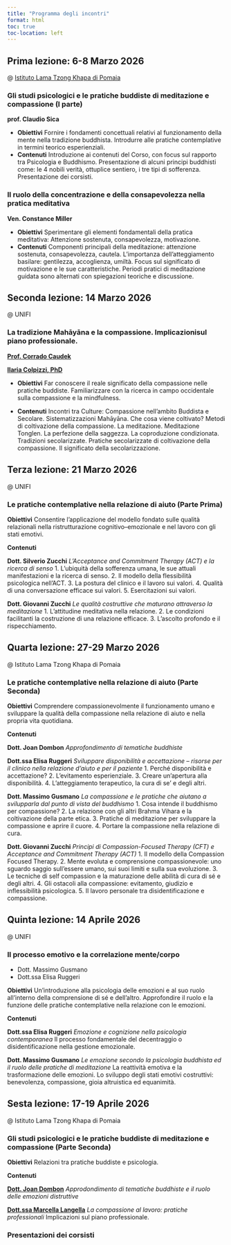 ```yaml
---
title: "Programma degli incontri"
format: html 
toc: true
toc-location: left
---
```



## Prima lezione: 6-8 Marzo 2026

@ [Istituto Lama Tzong Khapa di Pomaia](https://www.iltk.org)

### Gli studi psicologici e le pratiche buddiste di meditazione e compassione (I parte)

**prof. Claudio Sica**

- **Obiettivi** Fornire i fondamenti concettuali relativi al funzionamento della mente nella tradizione buddhista. Introdurre alle pratiche contemplative in termini teorico esperienziali.
- **Contenuti** Introduzione ai contenuti del Corso, con focus sul rapporto tra Psicologia e Buddhismo. Presentazione di alcuni principi buddhisti come: le 4 nobili verità, ottuplice sentiero, i tre tipi di sofferenza. Presentazione dei corsisti. 

### Il ruolo della concentrazione e della consapevolezza nella pratica meditativa

**Ven. Constance Miller**

- **Obiettivi** Sperimentare gli elementi fondamentali della pratica meditativa: Attenzione sostenuta, consapevolezza, motivazione. 
- **Contenuti**  Componenti principali della meditazione: attenzione sostenuta,  consapevolezza, cautela. L’importanza dell’atteggiamento basilare: gentilezza, accoglienza, umiltà. Focus sul significato di motivazione e le sue caratteristiche. Periodi pratici di meditazione guidata sono alternati con spiegazioni teoriche e discussione.


## Seconda lezione: 14 Marzo 2026

@ UNIFI

### La tradizione Mahāyāna e la compassione. Implicazionisul piano professionale. 

[**Prof. Corrado Caudek**](https://www.unifi.it/p-doc2-0-0-A-3f2b342938302a-0.html)

[**Ilaria Colpizzi, PhD**](https://dsv.units.it/it/dipartimento/persone/assegnisti-di-ricerca?q=it/node/62082)

- **Obiettivi** Far conoscere il reale significato della compassione nelle pratiche buddiste.
Familiarizzare con la ricerca in campo occidentale sulla compassione e la mindfulness. 

- **Contenuti** Incontri tra Culture: Compassione nell’ambito Buddista e Secolare. Sistematizzazioni Mahāyāna. Che cosa viene coltivato? Metodi di coltivazione della compassione. La meditazione. Meditazione Tonglen. La perfezione della saggezza. La coproduzione condizionata. Tradizioni secolarizzate. Pratiche secolarizzate di coltivazione della compassione. Il significato della secolarizzazione.

## Terza lezione: 21 Marzo 2026 

@ UNIFI

### Le pratiche contemplative nella relazione di aiuto (Parte Prima)

**Obiettivi** Consentire l’applicazione del modello fondato sulle qualità relazionali nella ristrutturazione cognitivo–emozionale e nel lavoro con gli stati emotivi.

**Contenuti** 

**Dott. Silverio Zucchi** *L’Acceptance and Commitment Therapy (ACT) e la ricerca di senso*  1. L’ubiquità della sofferenza umana, le sue attuali manifestazioni e la ricerca di senso. 2. Il modello della flessibilità psicologica nell’ACT. 3. La postura del clinico e il lavoro sui valori. 4. Qualità di una conversazione efficace sui valori. 5. Esercitazioni sui valori.

**Dott. Giovanni Zucchi** *Le qualità costruttive che maturano attraverso la meditazione* 1. L’attitudine meditativa nella relazione. 2. Le condizioni facilitanti la costruzione di una relazione efficace. 3. L’ascolto profondo e il rispecchiamento.

## Quarta lezione: 27-29 Marzo 2026

@ Istituto Lama Tzong Khapa di Pomaia

### Le pratiche contemplative nella relazione di aiuto (Parte Seconda)

**Obiettivi** Comprendere compassionevolmente il funzionamento umano e sviluppare la qualità della compassione nella relazione di aiuto e nella propria vita quotidiana.

**Contenuti**

**Dott. Joan Dombon** *Approfondimento di tematiche buddhiste*

**Dott.ssa Elisa Ruggeri**  *Sviluppare disponibilità e accettazione -- risorse per il clinico nella relazione d’aiuto e per il paziente* 1. Perché disponibilità e accettazione? 2. L’evitamento esperienziale. 3. Creare un’apertura alla disponibilità. 4. L’atteggiamento terapeutico, la cura di se’ e degli altri.

**Dott. Massimo Gusmano** *La compassione e le pratiche che aiutano a svilupparla dal punto di vista del buddhismo* 1. Cosa intende il buddhismo per compassione? 2. La relazione con gli altri Brahma Vihara e la coltivazione della parte etica. 3. Pratiche di meditazione per sviluppare la compassione e aprire il cuore. 4. Portare la compassione nella relazione di cura.

**Dott. Giovanni Zucchi** *Principi di Compassion-Focused Therapy (CFT) e Acceptance and Commitment Therapy (ACT)*  1. Il modello della Compassion Focused Therapy. 2. Mente evoluta e comprensione compassionevole: uno sguardo saggio sull’essere umano, sui suoi limiti e sulla sua evoluzione. 3. Le tecniche di self compassion e la maturazione delle abilità di cura di sé e degli altri. 4. Gli ostacoli alla compassione: evitamento, giudizio e inflessibilità psicologica. 5. Il lavoro personale tra disidentificazione e compassione. 

## Quinta lezione: 14 Aprile 2026 

@ UNIFI

### Il processo emotivo e la correlazione mente/corpo

- Dott. Massimo Gusmano 
- Dott.ssa Elisa Ruggeri

**Obiettivi** Un'introduzione alla psicologia delle emozioni e al suo ruolo all’interno della comprensione di sé e dell’altro. Approfondire il ruolo e la funzione delle pratiche contemplative nella relazione con le emozioni.

**Contenuti** 

**Dott.ssa Elisa Ruggeri** *Emozione e cognizione nella psicologia contemporanea* Il processo fondamentale del decentraggio o disidentificazione nella gestione emozionale.

**Dott. Massimo Gusmano** *Le emozione secondo la psicologia buddhista ed il ruolo delle pratiche di meditazione* La reattività emotiva e la trasformazione delle emozioni.  Lo sviluppo degli stati emotivi costruttivi: benevolenza, compassione, gioia altruistica ed equanimità. 

## Sesta lezione: 17-19 Aprile 2026

@ Istituto Lama Tzong Khapa di Pomaia

### Gli studi psicologici e le pratiche buddiste di meditazione e compassione (Parte Seconda)

**Obiettivi** Relazioni tra pratiche buddiste e psicologia.

**Contenuti** 

[**Dott. Joan Dombon**](https://www.iltk.org/insegnante/joan-dombon/) *Approdondimento di tematiche buddhiste e il ruolo delle emozioni distruttive*

[**Dott.ssa Marcella Langella**](https://www.youtube.com/@marcellalangella5106?app=desktop) *La compassione al lavoro: pratiche professionali* Implicazioni sul piano professionale.

### Presentazioni dei corsisti 


